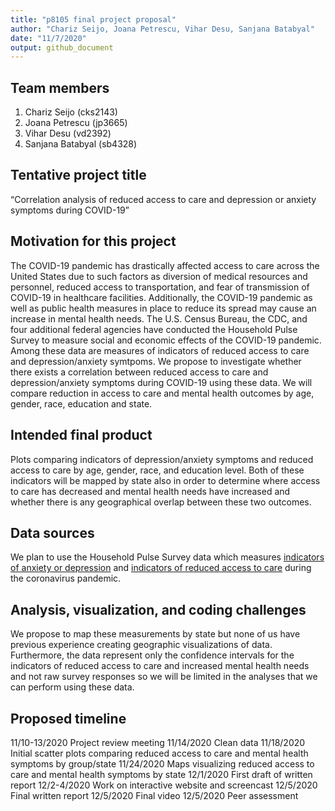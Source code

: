 ```yaml
---
title: "p8105 final project proposal"
author: "Chariz Seijo, Joana Petrescu, Vihar Desu, Sanjana Batabyal"
date: "11/7/2020"
output: github_document
---
```


## Team members

1. Chariz Seijo (cks2143)
2. Joana Petrescu (jp3665)
3. Vihar Desu (vd2392)
4. Sanjana Batabyal (sb4328)

## Tentative project title

"Correlation analysis of reduced access to care and depression or anxiety symptoms during COVID-19"

## Motivation for this project

The COVID-19 pandemic has drastically affected access to care across the United States due to such factors as diversion of medical resources and personnel, reduced access to transportation, and fear of transmission of COVID-19 in healthcare facilities. Additionally, the COVID-19 pandemic as well as public health measures in place to reduce its spread may cause an increase in mental health needs. The U.S. Census Bureau, the CDC, and four additional federal agencies have conducted the Household Pulse Survey to measure social and economic effects of the COVID-19 pandemic. Among these data are measures of indicators of reduced access to care and depression/anxiety symtpoms. We propose to investigate whether there exists a correlation between reduced access to care and depression/anxiety symptoms during COVID-19 using these data. We will compare reduction in access to care and mental health outcomes by age, gender, race, education and state.

## Intended final product

Plots comparing indicators of depression/anxiety symptoms and reduced access to care by age, gender, race, and education level. Both of these indicators will be mapped by state also in order to determine where access to care has decreased and mental health needs have increased and whether there is any geographical overlap between these two outcomes.

## Data sources

We plan to use the Household Pulse Survey data which measures [indicators of anxiety or depression](https://healthdata.gov/dataset/indicators-anxiety-or-depression-based-reported-frequency-symptoms-during-last-7-days) and [indicators of reduced access to care](https://healthdata.gov/dataset/indicators-reduced-access-care-due-coronavirus-pandemic-during-last-4-weeks) during the coronavirus pandemic.

## Analysis, visualization, and coding challenges

We propose to map these measurements by state but none of us have previous experience creating geographic visualizations of data. Furthermore, the data represent only the confidence intervals for the indicators of reduced access to care and increased mental health needs and not raw survey responses so we will be limited in the analyses that we can perform using these data.

## Proposed timeline

11/10-13/2020 Project review meeting
11/14/2020 Clean data
11/18/2020 Initial scatter plots comparing reduced access to care and mental health symptoms by group/state
11/24/2020 Maps visualizing reduced access to care and mental health symptoms by state
12/1/2020 First draft of written report
12/2-4/2020 Work on interactive website and screencast
12/5/2020 Final written report
12/5/2020 Final video
12/5/2020 Peer assessment

